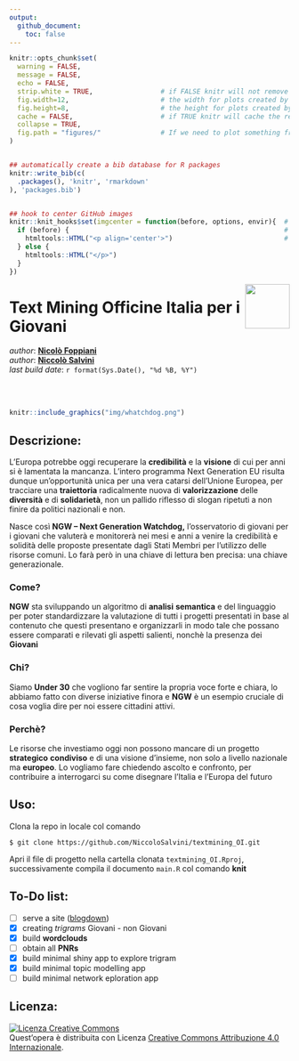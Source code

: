 ```yaml
---
output: 
  github_document:
    toc: false
---
```


<!-- README.md è generato da README.Rmd. Per favore modifica quello e compila il documento  -->


```r
knitr::opts_chunk$set(
  warning = FALSE,
  message = FALSE,
  echo = FALSE,
  strip.white = TRUE,                 # if FALSE knitr will not remove white spaces at the beg or end 
  fig.width=12,                       # the width for plots created by code chunk
  fig.height=8,                       # the height for plots created by code chunk
  cache = FALSE,                      # if TRUE knitr will cache the results to reuse in future knits
  collapse = TRUE,
  fig.path = "figures/"               # If we need to plot something from here images are redirected to cd - figures/
)


## automatically create a bib database for R packages
knitr::write_bib(c(
  .packages(), 'knitr', 'rmarkdown'
), 'packages.bib')


## hook to center GitHub images
knitr::knit_hooks$set(imgcenter = function(before, options, envir){  # to center image 
  if (before) {                                                      # add imgcenter = TRUE
    htmltools::HTML("<p align='center'>")                            # to the chunk options
  } else {
    htmltools::HTML("</p>")
  }
})


```



<img src="img/officine_italia.png" align="right" height="80" />
 
# Text Mining Officine Italia per i **Giovani**

_author_: **[Nicolò Foppiani](https://github.com/nfoppiani)** <br> 
_author_: **[Niccolò Salvini](https://niccolosalvini.netlify.app/)** <br> 
_last build date_: `r format(Sys.Date(), "%d %B, %Y")`


<br> <br> 


```r
knitr::include_graphics("img/whatchdog.png") 
```

## Descrizione:

L’Europa potrebbe oggi recuperare la **credibilità** e la **visione** di cui per anni si è lamentata la mancanza. L’intero programma Next Generation EU risulta dunque un’opportunità unica per una vera catarsi dell’Unione Europea, per tracciare una **traiettoria** radicalmente nuova di **valorizzazione** delle **diversità** e di **solidarietà**, non un pallido riflesso di slogan ripetuti a non finire da politici nazionali e non.

Nasce così **NGW – Next Generation Watchdog,** l’osservatorio di giovani per i giovani che valuterà e monitorerà nei mesi e anni a venire la credibilità e solidità delle proposte presentate dagli Stati Membri per l’utilizzo delle risorse comuni. Lo farà però in una chiave di lettura ben precisa: una chiave generazionale. 

### Come?

**NGW** sta sviluppando un algoritmo di **analisi** **semantica** e del linguaggio per poter standardizzare la valutazione di tutti i progetti presentati in base al contenuto che questi presentano e organizzarli in modo tale che possano essere comparati e rilevati gli aspetti salienti, nonchè la presenza dei **Giovani**


### Chi?

Siamo **Under 30** che vogliono far sentire la propria voce forte e chiara, lo abbiamo fatto con diverse iniziative finora e **NGW** è un esempio cruciale di cosa voglia dire per noi essere cittadini attivi. 


### Perchè?

Le risorse che investiamo oggi non possono mancare di un progetto **strategico** **condiviso** e di una visione d’insieme, non solo a livello nazionale ma **europeo**. Lo vogliamo fare chiedendo ascolto e confronto, per contribuire a interrogarci su come disegnare l’Italia e l’Europa del futuro


## Uso:

Clona la repo in locale col comando

`$ git clone https://github.com/NiccoloSalvini/textmining_OI.git`

Apri il file di progetto nella cartella clonata `textmining_OI.Rproj`, successivamente compila il documento `main.R` col comando **knit**  

## To-Do list:

- [ ] serve a site ([blogdown](https://bookdown.org/yihui/blogdown/))
- [x] creating _trigrams_ Giovani - non Giovani
- [x] build **wordclouds**
- [ ] obtain all **PNRs**
- [x] build minimal shiny app to explore trigram
- [x] build minimal topic modelling app
- [ ] build minimal network eploration app



## Licenza:

<a rel="license" href="http://creativecommons.org/licenses/by/4.0/"><img alt="Licenza Creative Commons" style="border-width:0" src="https://i.creativecommons.org/l/by/4.0/88x31.png" /></a><br />Quest'opera è distribuita con Licenza <a rel="license" href="http://creativecommons.org/licenses/by/4.0/">Creative Commons Attribuzione 4.0 Internazionale</a>.


<!-- ## Code of Conduct -->

<!-- Contributor Code of Conduct -->
<!-- As contributors and maintainers of this project, we pledge to respect all people who contribute through reporting issues, posting feature requests, updating documentation, submitting pull requests or patches, and other activities. -->

<!-- We are committed to making participation in this project a harassment-free experience for everyone, regardless of level of experience, gender, gender identity and expression, sexual orientation, disability, personal appearance, body size, race, ethnicity, age, or religion. -->

<!-- Examples of unacceptable behavior by participants include the use of sexual language or imagery, derogatory comments or personal attacks, trolling, public or private harassment, insults, or other unprofessional conduct. -->

<!-- Project maintainers have the right and responsibility to remove, edit, or reject comments, commits, code, wiki edits, issues, and other contributions that are not aligned to this Code of Conduct. Project maintainers who do not follow the Code of Conduct may be removed from the project team. -->

<!-- Instances of abusive, harassing, or otherwise unacceptable behavior may be reported by opening an issue or contacting one or more of the project maintainers. -->

<!-- This Code of Conduct is adapted from the Contributor Covenant (http:contributor-covenant.org), version 1.0.0, available at http://contributor-covenant.org/version/1/0/0/ -->

<!-- ## References -->

